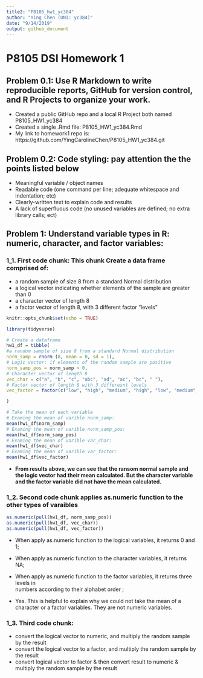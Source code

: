 ```yaml
---
title2: "P8105_hw1_yc384"
author: "Ying Chen (UNI: yc384)"
date: "9/14/2019"
output: github_document
---
```


# **P8105 DSI Homework 1**

## Problem 0.1: Use R Markdown to write reproducible reports, GitHub for version control, and R Projects to organize your work.

* Created a public GitHub repo and a local R Project both named P8105_HW1_yc384
* Created a single .Rmd file: P8105_HW1_yc384.Rmd
* My link to homework1 repo is: https://github.com/YingCarolineChen/P8105_HW1_yc384.git


## Problem 0.2: Code styling: pay attention the the points listed below

* Meaningful variable / object names
* Readable code (one command per line; adequate whitespace and indentation; etc)
* Clearly-written text to explain code and results
* A lack of superfluous code (no unused variables are defined; no extra library calls; ect)


## Problem 1: Understand variable types in R: numeric, character, and factor variables:

### 1_1. First code chunk: This chunk Create a data frame comprised of:
* a random sample of size 8 from a standard Normal distribution
* a logical vector indicating whether elements of the sample are greater than 0
* a character vector of length 8
* a factor vector of length 8, with 3 different factor “levels”

```r
knitr::opts_chunk$set(echo = TRUE)

library(tidyverse)

# Create a dataframe 
hw1_df = tibble(
#a random sample of size 8 from a standard Normal distribution
norm_samp = rnorm (8, mean = 0, sd = 1),
# Logic vector: if elements of the random sample are positive
norm_samp_pos = norm_samp > 0,
# Character vector of length 8
vec_char = c("a", "b", "c", "abc", "ad", "ac", "bc", " "),
# Factor vector of length 8 with 3 differesnt levels
vec_factor = factor(c("low", "high", "medium", "high", "low", "medium", "high", "low")),

)

# Take the mean of each variable
# Examing the mean of varible norm_samp: 
mean(hw1_df$norm_samp)
# Examing the mean of varible norm_samp_pos: 
mean(hw1_df$norm_samp_pos)
# Examing the mean of varible var_char: 
mean(hw1_df$vec_char)
# Examing the mean of varible var_factor: 
mean(hw1_df$vec_factor)

```

* **From results above, we can see that the ransom normal sample and the logic vector had their mean calculated. But the character variable and the factor variable did not have the mean calculated.**


### 1_2.  Second code chunk applies as.numeric function to the other types of varaibles

```r
as.numeric(pull(hw1_df, norm_samp_pos))
as.numeric(pull(hw1_df, vec_char))
as.numeric(pull(hw1_df, vec_factor))

```

* When apply as.numeric function to the logical variables, it returns 0 and 1; 
* When apply as.numeric function to the character variables, it returns NA;
* When apply as.numeric function to the factor variables, it returns three levels in   
  numbers according to their alphabet order ;

* Yes. This is helpful to explain why we could not take the mean of a character or a factor variables. They are not numeric variables. 

### 1_3. Third code chunk:  
* convert the logical vector to numeric, and multiply the random sample by the result
* convert the logical vector to a factor, and multiply the random sample by the result
* convert logical vector to factor & then convert result to numeric & multiply the random sample by the result

